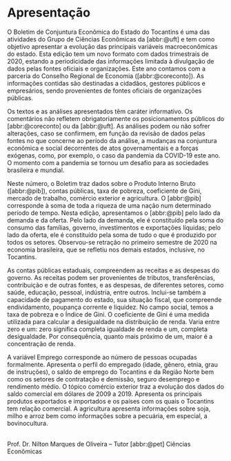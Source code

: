 # Apresentação {.unnumbered}

:::: {.center data-latex=""}
::: {.minipage data-latex="{.7\linewidth}"}

O Boletim de Conjuntura Econômica do Estado do Tocantins é uma das atividades do Grupo \abbr{pet} de Ciências Econômicas da [abbr:@uft] e tem como objetivo apresentar a evolução das principais variáveis macroeconômicas do estado. Esta edição tem um novo formato com dados trimestrais de 2020, estando a periodicidade das informações limitada à divulgação de dados pelas fontes oficiais e organizações. Este ano contamos com a parceria do Conselho Regional de Economia ([abbr:@coreconto]). As informações contidas são destinadas a cidadãos, gestores públicos e empresários, sendo provenientes de fontes oficiais de organizações públicas.

Os textos e as análises apresentados têm caráter informativo. Os comentários não refletem obrigatoriamente os posicionamentos públicos do [abbr:@coreconto] ou da [abbr:@uft]. As análises podem ou não sofrer alterações, caso se confirmem, em função da revisão de dados pelas fontes no que concerne ao período da análise, a mudanças na conjuntura econômica e social decorrentes de atos governamentais e a forças exógenas, como, por exemplo, o caso da pandemia da COVID-19 este ano. O momento com a pandemia se tornou um desafio para as sociedades brasileira e mundial.

Neste número, o Boletim traz dados sobre o Produto Interno Bruto ([abbr:@pib]), contas públicas, taxa de pobreza, coeficiente de Gini, mercado de trabalho, comércio exterior e agricultura. O [abbr:@pib] corresponde à soma de toda a riqueza de uma nação num determinado período de tempo. Nesta edição, apresentamos o [abbr:@pib] pelo lado da demanda e da oferta. Pelo lado da demanda, ele é constituído pela soma do consumo das famílias, governo, investimentos e exportações líquidas; pelo lado da oferta, ele é constituído pela soma de tudo o que é produzido por todos os setores. Observou-se retração no primeiro semestre de 2020 na economia brasileira, que se refletiu nos demais estados, inclusive, no Tocantins.

As contas públicas estaduais, compreendem as receitas e as despesas do governo. As receitas podem ser provenientes de tributos, transferências, contribuição e de outras fontes, e as despesas, de diferentes setores, como saúde, educação, pessoal, indústria, entre outros. Inclui-se também a capacidade de pagamento do estado, sua situação fiscal, que compreende endividamento, poupança corrente e liquidez. No campo social, temos a taxa de pobreza e o Índice de Gini. O coeficiente de Gini é uma medida utilizada para calcular a desigualdade na distribuição de renda. Varia entre zero e um: zero significa completa igualdade de renda e um, completa desigualdade. Por consequência, quanto mais próximo de um, maior é a concentração de renda.

A variável Emprego corresponde ao número de pessoas ocupadas formalmente. Apresenta o perfil do empregado (idade, gênero, etnia, grau de instruções), o saldo de emprego do Tocantins e da Região Norte bem como os setores de contratação e demissão, seguro desemprego e rendimento médio. O tópico comércio exterior traz a evolução dos dados do saldo comercial em dólares de 2009 a 2019. Apresenta os principais produtos exportados e importados e os países com os quais o Tocantins tem relação comercial. A agricultura apresenta informações sobre soja, milho e arroz bem como informações sobre a pecuária, em especial, a bovinocultura.

\
Prof. Dr. Nilton Marques de Oliveira -- Tutor [abbr:@pet] Ciências Econômicas

:::
::::

\thispagestyle{empty}
\twocolumn
\pagenumbering{arabic}